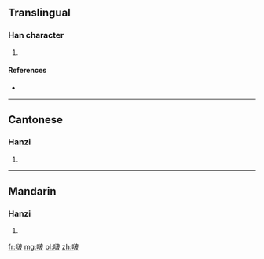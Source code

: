 ==Translingual==

===Han character===
{{Han char|rn=30|rad=口|as=08|sn=11|four=6404<sub>7</sub>|canj=口水木水 (REDE)}}

# {{defn|Han|sort=口08}}

====References====
* {{Han ref|kx=0196.261|hdz=10646.030|uh=5575|ud=21877|bh=D471|bd=54385}}

----

==Cantonese==

===Hanzi===
{{yue-hanzi|jyut=|y=bo1}}

# {{defn|lang=yue|sort=口08}}

----

==Mandarin==

===Hanzi===
{{cmn-hanzi|pin=[[bo]] ([[bo5]]), [[láng]] ([[lang2]])|wg=po<sup>5</sup>, lang<sup>2</sup>}}

# {{defn|lang=cmn|sort=口08}}

[[fr:啵]]
[[mg:啵]]
[[pl:啵]]
[[zh:啵]]